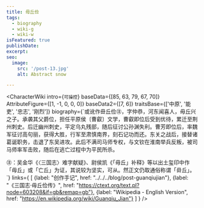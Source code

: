```yaml
---
title: 毋丘俭
tags:
  - biography
  - wiki-g
  - wiki-w
isFeatured: true
publishDate:
excerpt:
seo:
  image:
    src: '/post-13.jpg'
    alt: Abstract snow

---
```



<CharacterWiki
  intro={`可操控`}
  baseData={[85, 63, 79, 67, 70]}
  AttributeFigure={[1, -1, 0, 0, 0]}
  baseData2={[7, 6]}
  traitsBase={['中原', '能吏', '忠志', '刚烈']}
  biography={`或讹作毌丘俭㊟，字仲恭，河东闻喜人，毋丘兴之子。承袭其父爵位，担任平原侯〔曹叡〕文学，曹叡即位后受到优待，累迁至荆州刺史。后迁幽州刺史，平定乌丸残部，随后征讨公孙渊失利。曹芳即位后，率魏军征讨高句丽，获得大胜，行军至肃慎南界，刻石记功而还。东关之战后，接替诸葛诞职务，击退了东吴进攻。此后不满司马师专权，与文钦在淮南举兵反叛，被司马师率军击败，随后在逃亡过程中为平民所杀。

㊟：吴金华《〈三国志〉难字献疑》、尉侯凯《「毋丘」补释》等以出土玺印中作「毋丘」或「亡丘」为证，其说较为坚实，可从。然正文仍取通俗称谓「毌丘」。`}
  links={
    [
      {label: "创作手记", href: "../../../blog/post-guanqiujian"},
      {label: "《三国志·毋丘俭传》", href: "https://ctext.org/text.pl?node=603208&if=gb&remap=gb"},
      {label: "Wikipedia - English Version", href: "https://en.wikipedia.org/wiki/Guanqiu_Jian"}
    ]
  }
/>
